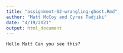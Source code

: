 ```yaml
---
title: "assignment-02-wrangling-ghost.Rmd"
author: "Matt McCoy and Cyrus Tadjiki"
date: "4/19/2021"
output: html_document
---
```


```r
Hello Matt Can you see this? 
```

